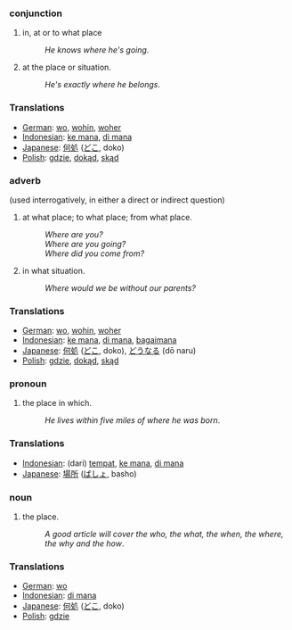 ===conjunction===
#in, at or to what place
#:''He knows where he's going''.
#at the place or situation.
#:''He's exactly where he belongs''.

=== Translations ===
*[[German]]: [[wo]], [[wohin]], [[woher]]
*[[Indonesian]]: [[ke mana]], [[di mana]]
*[[Japanese]]: [[何処]] ([[どこ]], doko)
*[[Polish]]: [[gdzie]], [[dokąd]], [[skąd]]

===adverb===
(used interrogatively, in either a direct or indirect question)
#at what place; to what place; from what place.
#:''Where are you?''
#:''Where are you going?''
#:''Where did you come from?''
#in what situation.
#:''Where would we be without our parents?''

=== Translations ===
*[[German]]: [[wo]], [[wohin]], [[woher]]
*[[Indonesian]]: [[ke mana]], [[di mana]], [[bagaimana]]
*[[Japanese]]: [[何処]] ([[どこ]], doko), [[どうなる]] (dō naru)
*[[Polish]]: [[gdzie]], [[dokąd]], [[skąd]]

===pronoun===
#the place in which.
#:''He lives within five miles of where he was born''.

=== Translations ===
*[[Indonesian]]: (dari) [[tempat]], [[ke mana]], [[di mana]]
*[[Japanese]]: [[場所]] ([[ばしょ]], basho)

===noun===
#the place.
#:''A good article will cover the who, the what, the when, the where, the why and the how''.

=== Translations ===
*[[German]]: [[wo]]
*[[Indonesian]]: [[di mana]]
*[[Japanese]]: [[何処]] ([[どこ]], doko)
*[[Polish]]: [[gdzie]]